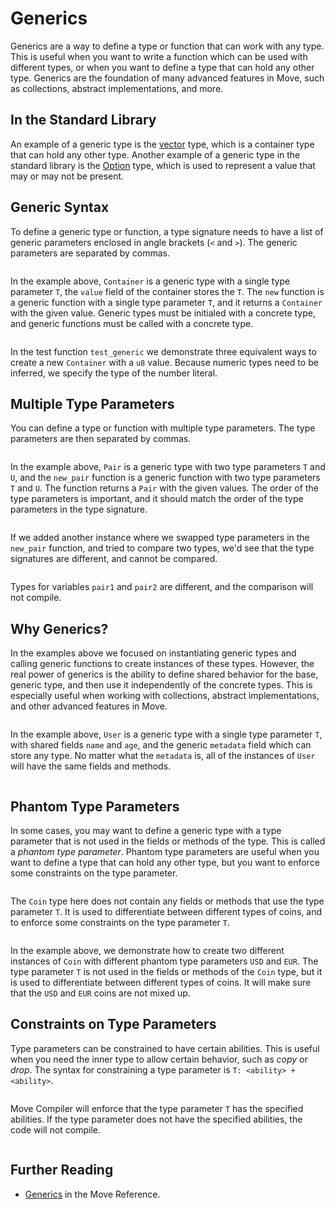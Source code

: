 # Generics

Generics are a way to define a type or function that can work with any type. This is useful when you
want to write a function which can be used with different types, or when you want to define a type
that can hold any other type. Generics are the foundation of many advanced features in Move, such as
collections, abstract implementations, and more.

## In the Standard Library

An example of a generic type is the [vector](../../../references/framework/move-stdlib/vector.mdx) type, which is a container type that
can hold any other type. Another example of a generic type in the standard library is the
[Option](../../../references/framework/move-stdlib/option.mdx) type, which is used to represent a value that may or may not be present.

## Generic Syntax

To define a generic type or function, a type signature needs to have a list of generic parameters
enclosed in angle brackets (`<` and `>`). The generic parameters are separated by commas.

```move file=<rootDir>/docs/examples/move/move-overview/generics.move#L8-L16 
```

In the example above, `Container` is a generic type with a single type parameter `T`, the `value`
field of the container stores the `T`. The `new` function is a generic function with a single type
parameter `T`, and it returns a `Container` with the given value. Generic types must be initialed
with a concrete type, and generic functions must be called with a concrete type.

```move file=<rootDir>/docs/examples/move/move-overview/generics.move#L20-L31 
```

In the test function `test_generic` we demonstrate three equivalent ways to create a new `Container`
with a `u8` value. Because numeric types need to be inferred, we specify the type of the number
literal.

## Multiple Type Parameters

You can define a type or function with multiple type parameters. The type parameters are then
separated by commas.

```move file=<rootDir>/docs/examples/move/move-overview/generics.move#L35-L44
```

In the example above, `Pair` is a generic type with two type parameters `T` and `U`, and the
`new_pair` function is a generic function with two type parameters `T` and `U`. The function returns
a `Pair` with the given values. The order of the type parameters is important, and it should match
the order of the type parameters in the type signature.

```move file=<rootDir>/docs/examples/move/move-overview/generics.move#L48-L63
```

If we added another instance where we swapped type parameters in the `new_pair` function, and tried
to compare two types, we'd see that the type signatures are different, and cannot be compared.

```move file=<rootDir>/docs/examples/move/move-overview/generics.move#L67-L80
```

Types for variables `pair1` and `pair2` are different, and the comparison will not compile.

## Why Generics?

In the examples above we focused on instantiating generic types and calling generic functions to
create instances of these types. However, the real power of generics is the ability to define shared
behavior for the base, generic type, and then use it independently of the concrete types. This is
especially useful when working with collections, abstract implementations, and other advanced
features in Move.

```move file=<rootDir>/docs/examples/move/move-overview/generics.move#L86-L92
```

In the example above, `User` is a generic type with a single type parameter `T`, with shared fields
`name` and `age`, and the generic `metadata` field which can store any type. No matter what the
`metadata` is, all of the instances of `User` will have the same fields and methods.

```move file=<rootDir>/docs/examples/move/move-overview/generics.move#L96-L104
```

## Phantom Type Parameters

In some cases, you may want to define a generic type with a type parameter that is not used in the
fields or methods of the type. This is called a _phantom type parameter_. Phantom type parameters
are useful when you want to define a type that can hold any other type, but you want to enforce some
constraints on the type parameter.

```move file=<rootDir>/docs/examples/move/move-overview/generics.move#L108-L111
```

The `Coin` type here does not contain any fields or methods that use the type parameter `T`. It is
used to differentiate between different types of coins, and to enforce some constraints on the type
parameter `T`.

```move file=<rootDir>/docs/examples/move/move-overview/generics.move#L115-L126
```

In the example above, we demonstrate how to create two different instances of `Coin` with different
phantom type parameters `USD` and `EUR`. The type parameter `T` is not used in the fields or methods
of the `Coin` type, but it is used to differentiate between different types of coins. It will make
sure that the `USD` and `EUR` coins are not mixed up.

## Constraints on Type Parameters

Type parameters can be constrained to have certain abilities. This is useful when you need the inner
type to allow certain behavior, such as _copy_ or _drop_. The syntax for constraining a type
parameter is `T: <ability> + <ability>`.

```move file=<rootDir>/docs/examples/move/move-overview/generics.move#L130-L138
```

Move Compiler will enforce that the type parameter `T` has the specified abilities. If the type
parameter does not have the specified abilities, the code will not compile.


```move file=<rootDir>/docs/examples/move/move-overview/generics.move#L142-L152
```

## Further Reading

- [Generics](../../../references/move/generics.mdx) in the Move Reference.
